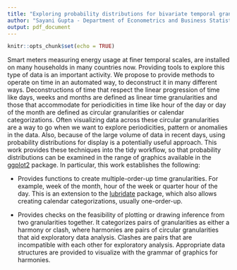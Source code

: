 ```yaml
---
title: "Exploring probability distributions for bivariate temporal granularities"
author: "Sayani Gupta - Department of Econometrics and Business Statistics, Monash University"
output: pdf_document
---
```


```r
knitr::opts_chunk$set(echo = TRUE)
```

Smart meters measuring energy usage at finer temporal scales, are installed on many households in many countries now. Providing tools to explore this type of data is an important activity. We propose to provide methods to operate on time in an automated way, to deconstruct it in many different ways. Deconstructions of time that respect the linear progression of time like days, weeks and months are defined as linear time granularities and those that accommodate for periodicities in time like hour of the day or day of the month are defined as circular granularities or calendar categorizations. Often visualizing data across these circular granularities are a way to go when we want to explore periodicities, pattern or anomalies in the data. Also, because of the large volume of data in recent days, using probability distributions for display is a potentially useful approach. This work provides these techniques into the tidy workflow, so that probability distributions can be examined in the range of graphics available in the [ggplot2](https://cran.r-project.org/web/packages/ggplot2/ggplot2.pdf) package. In particular, this work establishes the following:

- Provides functions to create multiple-order-up time granularities. For example, week of the month, hour of the week or quarter hour of the day. This is an extension to the [lubridate]([https://cran.r-project.org/web/packages/lubridate/lubridate.pdf) package, which also allows creating calendar categorizations, usually one-order-up.

- Provides checks on the feasibility of plotting or drawing inference from two granularities together. It categorizes pairs of granularities as either a harmony or clash, where harmonies are pairs of circular granularities that aid exploratory data analysis. Clashes are pairs that are incompatible with each other for exploratory analysis. Appropriate data structures are provided to visualize with the grammar of graphics for harmonies.

